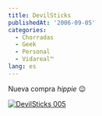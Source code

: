 ```yaml
---
title: DevilSticks
publishedAt: '2006-09-05'
categories:
  - Chorradas
  - Geek
  - Personal
  - Vidareal™
lang: es
---
```


Nueva compra _hippie_ 😉

[![DevilSticks 005](http://static.zooomr.com/images/180487_586c62370f_m.jpg)](http://beta.zooomr.com/photos/11792@Z01/180487/ 'Zooomr :: Photo Sharing')
